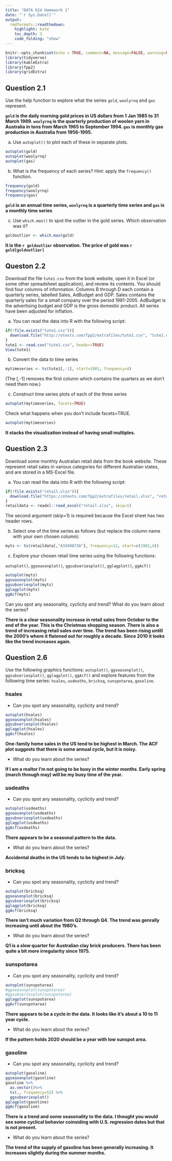 ```yaml
---
title: "DATA 624 Homework 1"
date: "`r Sys.Date()`"
output:
  rmdformats::readthedown:
    highlight: kate
    toc_depth: 3
    code_folding: "show"
---
```



```r
knitr::opts_chunk$set(echo = TRUE, comment=NA, message=FALSE, warning=FALSE)
library(tidyverse)
library(kableExtra)
library(fpp2)
library(gridExtra)
```

## Question 2.1 

Use the help function to explore what the series `gold`, `woolyrnq` and `gas` represent.

**`gold` is the daily morning gold prices in US dollars from 1 Jan 1985 to 31 March 1989.  `woolyrnq` is the quarterly production of woolen yarn in Australia in tons from March 1965 to September 1994.  `gas` is monthly gas production in Australia from 1956-1995.**

a. Use `autoplot()` to plot each of these in separate plots.

```r
autoplot(gold)
autoplot(woolyrnq)
autoplot(gas)
```

b. What is the frequency of each series? Hint: apply the `frequency()` function.

```r
frequency(gold)
frequency(woolyrnq)
frequency(gas)
```

**`gold` is an annual time series, `woolyrnq` is a quarterly time series and `gas` is a monthly time series**

c. Use `which.max()` to spot the outlier in the gold series. Which observation was it?

```r
goldoutlier <- which.max(gold)
```

**It is the `r goldoutlier` observation.  The price of gold was `r gold[goldoutlier]`**

## Queston 2.2 

Download the file `tute1.csv` from the book website, open it in Excel (or some other spreadsheet application), and review its contents. You should find four columns of information. Columns B through D each contain a quarterly series, labelled Sales, AdBudget and GDP. Sales contains the quarterly sales for a small company over the period 1981-2005. AdBudget is the advertising budget and GDP is the gross domestic product. All series have been adjusted for inflation.

a. You can read the data into R with the following script:

```r
if(!file.exists("tute1.csv")){
  download.file("http://otexts.com/fpp2/extrafiles/tute1.csv", "tute1.csv")
}
tute1 <- read.csv("tute1.csv", header=TRUE)
View(tute1)
```

b. Convert the data to time series

```r
mytimeseries <- ts(tute1[,-1], start=1981, frequency=4)
```

(The [,-1] removes the first column which contains the quarters as we don’t need them now.)

c. Construct time series plots of each of the three series

```r
autoplot(mytimeseries, facets=TRUE)
```

Check what happens when you don’t include facets=TRUE.

```r
autoplot(mytimeseries)
```

**It stacks the visualization instead of having small multiples.**

## Question 2.3

Download some monthly Australian retail data from the book website. These represent retail sales in various categories for different Australian states, and are stored in a MS-Excel file.

a. You can read the data into R with the following script:

```r
if(!file.exists("retail.xlsx")){
  download.file("https://otexts.com/fpp2/extrafiles/retail.xlsx", "retail.xlsx")
}
retaildata <- readxl::read_excel("retail.xlsx", skip=1)
```

The second argument (skip=1) is required because the Excel sheet has two header rows.

b. Select one of the time series as follows (but replace the column name with your own chosen column):

```r
myts <- ts(retaildata[,"A3349873A"], frequency=12, start=c(1982,4))
```

c. Explore your chosen retail time series using the following functions:

`autoplot()`, `ggseasonplot()`, `ggsubseriesplot()`, `gglagplot()`, `ggAcf()`

```r
autoplot(myts)
ggseasonplot(myts)
ggsubseriesplot(myts)
gglagplot(myts)
ggAcf(myts)
```

Can you spot any seasonality, cyclicity and trend? What do you learn about the series?

**There is a clear seasonality increase in retail sales from October to the end of the year.  This is the Christmas shopping season.  There is also a trend of increasing retail sales over time.  The trend has been rising untill the 2000's where it flatened out for roughly a decade.  Since 2010 it looks like the trend increases again.**

## Question 2.6

Use the following graphics functions: `autoplot()`, `ggseasonplot()`, `ggsubseriesplot()`, `gglagplot()`, `ggAcf()` and explore features from the following time series: `hsales`, `usdeaths`, `bricksq`, `sunspotarea`, `gasoline`.

### hsales

* Can you spot any seasonality, cyclicity and trend?

```r
autoplot(hsales)
ggseasonplot(hsales)
ggsubseriesplot(hsales)
gglagplot(hsales)
ggAcf(hsales)
```

**One-family home sales in the US tend to be highest in March.  The ACF plot suggests that there is some annual cycle, but it is noisy.**

* What do you learn about the series?

**If I am a realtor I'm not going to be busy in the winter months.  Early spring (march through may) will be my busy time of the year.**

### usdeaths

* Can you spot any seasonality, cyclicity and trend?

```r
autoplot(usdeaths)
ggseasonplot(usdeaths)
ggsubseriesplot(usdeaths)
gglagplot(usdeaths)
ggAcf(usdeaths)
```

**There appears to be a seasonal pattern to the data.**

* What do you learn about the series?

**Accidental deaths in the US tends to be highest in July.**

### bricksq

* Can you spot any seasonality, cyclicity and trend?

```r
autoplot(bricksq)
ggseasonplot(bricksq)
ggsubseriesplot(bricksq)
gglagplot(bricksq)
ggAcf(bricksq)
```

**There isn't much variation from Q2 through Q4.  The trend was genrally increasing until about the 1980's.**

* What do you learn about the series?

**Q1 is a slow quarter for Australian clay brick producers.  There has been quite a bit more irregularity since 1975.**

### sunspotarea

* Can you spot any seasonality, cyclicity and trend?

```r
autoplot(sunspotarea)
#ggseasonplot(sunspotarea)
#ggsubseriesplot(sunspotarea)
gglagplot(sunspotarea)
ggAcf(sunspotarea)
```

**There appears to be a cycle in the data.  It looks like it's about a 10 to 11 year cycle.**

* What do you learn about the series?

**If the pattern holds 2020 should be a year with low sunspot area.**  

### gasoline

* Can you spot any seasonality, cyclicity and trend?

```r
autoplot(gasoline)
ggseasonplot(gasoline)
gasoline %>%
  as.vector()%>%
  ts(., frequency=52) %>%
  ggsubseriesplot()
gglagplot(gasoline)
ggAcf(gasoline)
```

**There is a trend and some seasonality to the data.  I thought you would see some cyclical behavior coinsiding with U.S. regression dates but that is not present.**

* What do you learn about the series?

**The trend of the supply of gasoline has been generally increasing.  It increases slightly during the summer months.**
